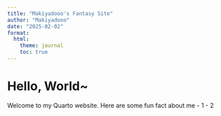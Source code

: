 ```yaml
---
title: "Makiyadooo's Fantasy Site"
author: "Makiyadooo"
date: "2025-02-02"
format:
  html:
    theme: journal
    toc: true
---
```

# Hello, World~

Welcome to my Quarto website.
Here are some fun fact about me
- 1
- 2